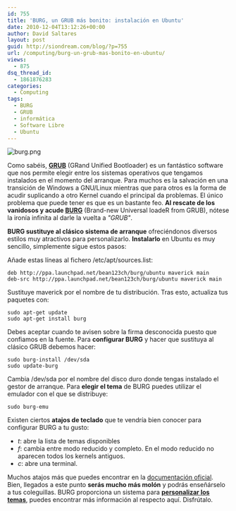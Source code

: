 ```yaml
---
id: 755
title: 'BURG, un GRUB más bonito: instalación en Ubuntu'
date: 2010-12-04T13:12:26+00:00
author: David Saltares
layout: post
guid: http://siondream.com/blog/?p=755
url: /computing/burg-un-grub-mas-bonito-en-ubuntu/
views:
  - 875
dsq_thread_id:
  - 1861876283
categories:
  - Computing
tags:
  - BURG
  - GRUB
  - informática
  - Software Libre
  - Ubuntu
---
```


![burg.png](/img/wp/burg.webp)

Como sabéis, **[GRUB](http://es.wikipedia.org/wiki/GNU_GRUB)** (GRand Unified Bootloader) es un fantástico software que nos permite elegir entre los sistemas operativos que tengamos instalados en el momento del arranque. Para muchos es la salvación en una transición de Windows a GNU/Linux mientras que para otros es la forma de acudir suplicando a otro Kernel cuando el principal da problemas. El único problema que puede tener es que es un bastante feo. **Al rescate de los vanidosos y acude [BURG](http://code.google.com/p/burg/)** (Brand-new Universal loadeR from GRUB), nótese la ironía infinita al darle la vuelta a _"GRUB"_.

**BURG sustituye al clásico sistema de arranque** ofreciéndonos diversos estilos muy atractivos para personalizarlo. **Instalarlo** en Ubuntu es muy sencillo, simplemente sigue estos pasos:

Añade estas líneas al fichero /etc/apt/sources.list:

```
deb http://ppa.launchpad.net/bean123ch/burg/ubuntu maverick main
deb-src http://ppa.launchpad.net/bean123ch/burg/ubuntu maverick main
```

Sustituye maverick por el nombre de tu distribución. Tras esto, actualiza tus paquetes con:

```
sudo apt-get update
sudo apt-get install burg
```

Debes aceptar cuando te avisen sobre la firma desconocida puesto que confiamos en la fuente. Para **configurar BURG** y hacer que sustituya al clásico GRUB debemos hacer:

```
sudo burg-install /dev/sda
sudo update-burg
```

Cambia /dev/sda por el nombre del disco duro donde tengas instalado el gestor de arranque. Para **elegir el tema** de BURG puedes utilizar el emulador con el que se distribuye:

```
sudo burg-emu
```

Existen ciertos **atajos de teclado** que te vendría bien conocer para configurar BURG a tu gusto:

- _t_: abre la lista de temas disponibles
- _f_: cambia entre modo reducido y completo. En el modo reducido no aparecen todos los kernels antiguos.
- _c_: abre una terminal.

Muchos atajos más que puedes encontrar en la [documentación oficial](http://code.google.com/p/burg/wiki/InstallUbuntu). Bien, llegados a este punto **serás mucho más molón** y podrás enseñárselo a tus coleguillas. BURG proporciona un sistema para [**personalizar los temas**](http://code.google.com/p/burg/wiki/ThemeCustomization), puedes encontrar más información al respecto aquí. Disfrútalo.
